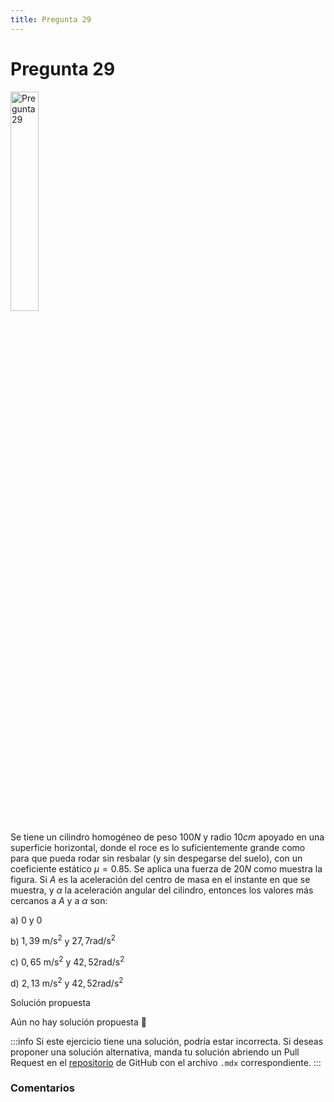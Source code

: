 ```yaml
---
title: Pregunta 29
---
```



# Pregunta 29

<Image
  src="science/dynamics/exercises/2018-2/p29/image.png"
  alt="Pregunta 29"
  width="30%"
/>

Se tiene un cilindro homogéneo de peso $100 N$ y radio $10 cm$ apoyado en una superficie horizontal, donde el roce es lo suficientemente grande como para que pueda rodar sin resbalar (y sin despegarse del suelo), con un coeficiente estático $\mu=0.85$. Se aplica una fuerza de $20 N$ como muestra la figura. Si $A$ es la aceleración del centro de masa en el instante en que se muestra, y $\alpha$ la aceleración angular del cilindro, entonces los valores más cercanos a $A$ y a $\alpha$ son:

a) $0$ y $0$

b) $1,39 \mathrm{~m} / \mathrm{s}^2$ y $27,7 \mathrm{rad} / \mathrm{s}^2$

c) $0,65 \mathrm{~m} / \mathrm{s}^2$ y $42,52 \mathrm{rad} / \mathrm{s}^2$

d) $2,13 \mathrm{~m} / \mathrm{s}^2$ y $42,52 \mathrm{rad} / \mathrm{s}^2$

<MDXDetails>
<summary>Solución propuesta</summary>

Aún no hay solución propuesta 🥲

:::info
Si este ejercicio tiene una solución, podría estar incorrecta. Si deseas proponer una solución alternativa, manda tu solución abriendo
un Pull Request en el [repositorio](https://github.com/crow-rojas/apuntes-fundamentals/pulls) de GitHub con el archivo
`.mdx` correspondiente.
:::

</MDXDetails>

### Comentarios

<Disqus
  url="https://crow-rojas.github.io/apuntes-fundamentals/docs/science/dynamics/exercises/2018-2/p29"
  identifier="docs/science/dynamics/exercises/2018-2/p29"
  title="2018-2 Dinámica - Pregunta 29"
/>
